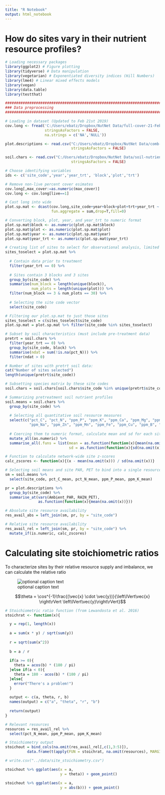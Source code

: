 ```yaml
---
title: "R Notebook"
output: html_notebook
---
```


# How do sites vary in their nutrient resource profiles?

```r
# Loading necessary packages
library(ggplot2) # Figure plotting
library(tidyverse) # Data manipulation
library(vegetarian) # Exponentiated diversity indices (Hill Numbers)
library(lme4) # Linear mixed effects models
library(vegan)
library(data.table)
library(testthat)
```

```r
################################################################################
### Data preprocessing
################################################################################

# Loading in dataset (Updated to Feb 21st 2019)
cov.long <- fread('C:/Users/ebatz/Dropbox/NutNet Data/full-cover-21-February-2019.csv',
                  stringsAsFactors = FALSE,
                  na.strings = c('NA','NULL'))

plot.descriptions <- read.csv("C:/Users/ebatz/Dropbox/NutNet Data/comb-by-plot-21-February-2019.csv",
                              stringsAsFactors = FALSE)

soil.chars <- read.csv("C:/Users/ebatz/Dropbox/NutNet Data/soil-nutrients-21-February-2019.csv",
                              stringsAsFactors = FALSE)

# Choose identifying variables
ids <- c('site_code','year','year_trt', 'block','plot','trt')

# Remove non-live percent cover esimates
cov.long[,max_cover:=as.numeric(max_cover)] 
cov.long <- cov.long[live==1]

# Cast long into wide
plot.sp.mat <- dcast(cov.long,site_code+year+block+plot+trt+year_trt ~ Taxon,value.var='max_cover', 
                     fun.aggregate = sum,drop=T,fill=0)

# Converting block, plot, year, and year_trt to numeric format
plot.sp.mat$block <- as.numeric(plot.sp.mat$block)
plot.sp.mat$plot <- as.numeric(plot.sp.mat$plot)
plot.sp.mat$year <- as.numeric(plot.sp.mat$year)
plot.sp.mat$year_trt <- as.numeric(plot.sp.mat$year_trt)

# Creating list of sites to select for observational analysis, limited to:
sites_toselect = plot.sp.mat %>% 
  
  # Contain data prior to treatment
  filter(year_trt == 0) %>%
  
  # Sites contain 3 blocks and 3 sites
  group_by(site_code) %>% 
  summarise(num_block = length(unique(block)),
            num_plots = length(unique(plot))) %>%
  filter(num_block == 3 & num_plots == 30) %>%
  
  # Selecting the site code vector
  select(site_code)

# Filtering our plot.sp.mat to just those sites
sites_toselect = c(sites_toselect$site_code)
plot.sp.mat = plot.sp.mat %>% filter(site_code %in% sites_toselect)

# Subset by soil characteristics (must include pre-treatment data)
pretrt = soil.chars %>%   
  filter(year_trt == 0) %>%
  group_by(site_code, block) %>%
  summarise(ndat = sum(!is.na(pct_N))) %>%
  filter(ndat > 0)

# Number of sites with pretrt soil data:
cat("Number of sites selected")
length(unique(pretrt$site_code))
```

```r
# Subsetting species matrix by these site codes
soil.chars = soil.chars[soil.chars$site_code %in% unique(pretrt$site_code), ] %>% filter(year_trt == 0)

# Summarizing pretreatment soil nutrient profiles
soil.means = soil.chars %>% 
  group_by(site_code) %>% 
  
  # Selecting all quantitative soil resource measures
  select(c("pct_C", "pct_N", "ppm_P", "ppm_K", "ppm_Ca", "ppm_Mg", "ppm_S", 
           "ppm_Na", "ppm_Zn", "ppm_Mn", "ppm_Fe", "ppm_Cu", "ppm_B", "pH")) %>%
  
  # Coercing them to numeric format, calculate mean and sd for each site
  mutate_all(as.numeric) %>%
  summarise_all(.funs = list(mean = as.function(function(x){mean(na.omit(x))}),
                             sd = as.function(function(x){sd(na.omit(x))})))

# Function to calculate network-wide site z-scores
calc_zscores <- function(x){(x - mean(na.omit(x))) / sd(na.omit(x))}

# Selecting soil means and site PAR, PET to bind into a single resource dataframe
sm = soil.means %>% 
  select(site_code, pct_C_mean, pct_N_mean, ppm_P_mean, ppm_K_mean) 

pr = plot.descriptions %>%
  group_by(site_code) %>%
  summarise_at(vars(Ambient_PAR, RAIN_PET),
               as.function(function(x){mean(na.omit(x))}))

# Absolute site resource availability
res_avail_abs = left_join(sm, pr, by = "site_code")

# Relative site resource availability
res_avail_rel = left_join(sm, pr, by = "site_code") %>%
  mutate_if(is.numeric, calc_zscores)
```



# Calculating site stoichiometric ratios

To characterize sites by their relative resource supply and imbalance, we can
calculate the relative ratio 

![optional caption text](figures/img.png)

$$\theta = \cos^{-1}\frac{(\vec{x} \cdot \vec{y})}{\left\lVert\vec{x}
\right\rVert \left\lVert\vec{y}\right\rVert}$$


```r
# Stoichiometric ratio function (from Lewandosta et al. 2016)
stoichrat <- function(x){

  y = rep(1, length(x))
  
  a = sum(x * y) / sqrt(sum(y))
  
  r = sqrt(sum(x^2))
  
  b = a / r
  
  if(a >= 0){
    theta = acos(b) * (180 / pi)
  }else if(a < 0){
    theta = 180 - acos(b) * (180 / pi)
  }else{
    error("There's a problem!")
  }
  
  output <- c(a, theta, r, b)
  names(output) = c("a", "theta", "r", "b")
  
  return(output)
}

# Relevant resources
resources = res_avail_rel %>% 
  select(pct_N_mean, ppm_P_mean, ppm_K_mean)

# Stoichiometry output
stoichout = bind_cols(na.omit(res_avail_rel[,c(1,3:5)]), 
          data.frame(t(apply(FUN = stoichrat, na.omit(resources), MARGIN = 1))))

# write.csv("../data/site_stoichiometry.csv")

stoichout %>% ggplot(aes(x = a,
                         y = theta)) + geom_point()

stoichout %>% ggplot(aes(x = a,
                         y = abs(b))) + geom_point()

```
